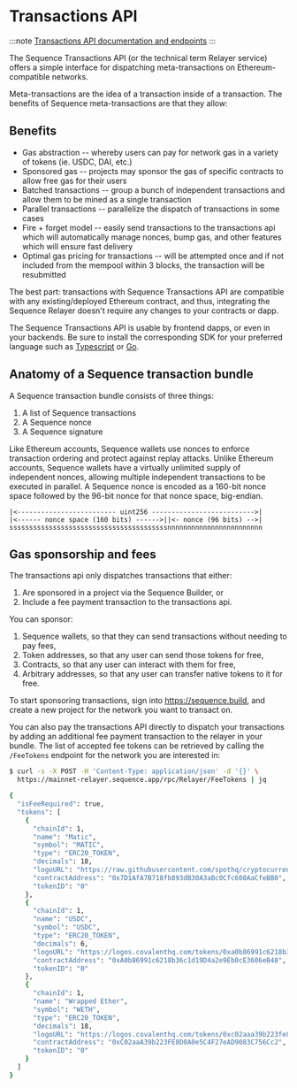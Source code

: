 # Transactions API

:::note
[Transactions API documentation and endpoints](https://0xsequence.redoc.ly/tag/relayer)
:::

The Sequence Transactions API (or the technical term Relayer service) offers a simple interface for dispatching meta-transactions on Ethereum-compatible networks.

Meta-transactions are the idea of a transaction inside of a transaction. The benefits of Sequence meta-transactions are that they allow:

## Benefits
- Gas abstraction -- whereby users can pay for network gas in a variety of tokens (ie. USDC, DAI, etc.)
- Sponsored gas -- projects may sponsor the gas of specific contracts to allow free gas for their users
- Batched transactions -- group a bunch of independent transactions and allow them to be mined as a single transaction
- Parallel transactions -- parallelize the dispatch of transactions in some cases
- Fire + forget model -- easily send transactions to the transactions api which will automatically manage nonces, bump gas, and other features which will ensure fast delivery
- Optimal gas pricing for transactions -- will be attempted once and if not included from the mempool within 3 blocks, the transaction will be resubmitted

The best part: transactions with Sequence Transactions API are compatible with any existing/deployed Ethereum contract, and thus, integrating the Sequence Relayer doesn't require any changes to your contracts or dapp.

The Sequence Transactions API is usable by frontend dapps, or even in your backends. Be sure to install the corresponding SDK for your preferred language such as [Typescript](/sdk/typescript/guides/overview) or [Go](/sdk/go/overview).

## Anatomy of a Sequence transaction bundle

A Sequence transaction bundle consists of three things:
1. A list of Sequence transactions
2. A Sequence nonce
3. A Sequence signature

Like Ethereum accounts, Sequence wallets use nonces to enforce transaction ordering and protect against replay attacks.
Unlike Ethereum accounts, Sequence wallets have a virtually unlimited supply of independent nonces, allowing multiple independent transactions to be executed in parallel.
A Sequence nonce is encoded as a 160-bit nonce space followed by the 96-bit nonce for that nonce space, big-endian.



```
|<------------------------- uint256 -------------------------->|
|<------ nonce space (160 bits) ------>||<- nonce (96 bits) -->|
ssssssssssssssssssssssssssssssssssssssssnnnnnnnnnnnnnnnnnnnnnnnn
```

## Gas sponsorship and fees

The transactions api only dispatches transactions that either:
1. Are sponsored in a project via the Sequence Builder, or
2. Include a fee payment transaction to the transactions api.

You can sponsor:
1. Sequence wallets, so that they can send transactions without needing to pay fees,
2. Token addresses, so that any user can send those tokens for free,
3. Contracts, so that any user can interact with them for free,
4. Arbitrary addresses, so that any user can transfer native tokens to it for free.

To start sponsoring transactions, sign into https://sequence.build, and create a new project for the network you want to transact on.

You can also pay the transactions API directly to dispatch your transactions by adding an additional fee payment transaction to the relayer in your bundle.
The list of accepted fee tokens can be retrieved by calling the `/FeeTokens` endpoint for the network you are interested in:

```sh [cURL]
$ curl -s -X POST -H 'Content-Type: application/json' -d '{}' \
  https://mainnet-relayer.sequence.app/rpc/Relayer/FeeTokens | jq

{
  "isFeeRequired": true,
  "tokens": [
    {
      "chainId": 1,
      "name": "Matic",
      "symbol": "MATIC",
      "type": "ERC20_TOKEN",
      "decimals": 18,
      "logoURL": "https://raw.githubusercontent.com/spothq/cryptocurrency-icons/master/128/color/matic.png",
      "contractAddress": "0x7D1AfA7B718fb893dB30A3aBc0Cfc608AaCfeBB0",
      "tokenID": "0"
    },
    {
      "chainId": 1,
      "name": "USDC",
      "symbol": "USDC",
      "type": "ERC20_TOKEN",
      "decimals": 6,
      "logoURL": "https://logos.covalenthq.com/tokens/0xa0b86991c6218b36c1d19d4a2e9eb0ce3606eb48.png",
      "contractAddress": "0xA0b86991c6218b36c1d19D4a2e9Eb0cE3606eB48",
      "tokenID": "0"
    },
    {
      "chainId": 1,
      "name": "Wrapped Ether",
      "symbol": "WETH",
      "type": "ERC20_TOKEN",
      "decimals": 18,
      "logoURL": "https://logos.covalenthq.com/tokens/0xc02aaa39b223fe8d0a0e5c4f27ead9083c756cc2.png",
      "contractAddress": "0xC02aaA39b223FE8D0A0e5C4F27eAD9083C756Cc2",
      "tokenID": "0"
    }
  ]
}
```